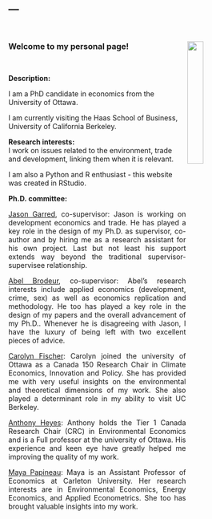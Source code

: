 ---
---

<link rel="stylesheet" href="styles.css" type="text/css">
<br>
<br>
<img src="portrait.jpg" style="width:25%; margin-right: 20px" align="right">
 <font size="3"><b>Welcome to my personal page! </b></font> 

<br>

<b>Description:</b> <br>


I am a PhD candidate in economics from the University of Ottawa.<br>

I am currently visiting the Haas School of Business, University of California Berkeley.

<b>Research interests:</b> <br>
I work on issues related to the environment, trade and development, linking them when it is relevant.
<br>

I am also a Python and R enthusiast - this website was created in RStudio.
<br>


<b>Ph.D. committee:</b> <br>
<div style="text-align: justify">
[Jason Garred](http://web5.uottawa.ca/www5/jasongarred/index.html), co-supervisor: Jason is working on development economics and trade. He has played a key role in the design of my Ph.D. as supervisor, co-author and by hiring me as a research assistant for his own project. Last but not least his support extends way beyond the traditional supervisor-supervisee relationship.

[Abel Brodeur](https://sites.google.com/site/abelbrodeur/home?authuser=0), co-supervisor: Abel's research interests include applied economics (development, crime, sex) as well as economics replication and methodology. He too has played a key role in the design of my papers and the overall advancement of my Ph.D.. Whenever he is disagreeing with Jason, I have the luxury of being left with two excellent pieces of advice.

[Carolyn Fischer](https://www.rff.org/people/carolyn-fischer/): Carolyn joined the university of Ottawa as a Canada 150 Research Chair in Climate Economics, Innovation and Policy. She has provided me with very useful insights on the environmental and theoretical dimensions of my work. She also played a determinant role in my ability to visit UC Berkeley.

[Anthony Heyes](https://anthonyheyes.wordpress.com/): Anthony holds the Tier 1 Canada Research Chair (CRC) in Environmental Economics and is a Full professor at the university of Ottawa. His experience and keen eye have greatly helped me improving the quality of my work.

[Maya Papineau](https://sites.google.com/site/mayapapineau/home): Maya is an Assistant Professor of Economics at Carleton University. Her research interests are in Environmental Economics, Energy Economics, and Applied Econometrics. She too has brought valuable insights into my work.
</div>